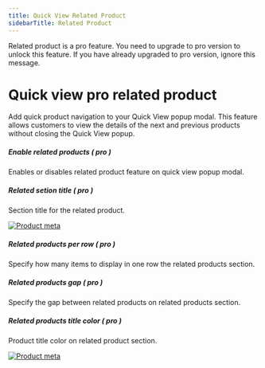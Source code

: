 ```yaml
---
title: Quick View Related Product
sidebarTitle: Related Product
---
```



<GoPro title="Requires pro" link="https://addonify.com/product/addonify-quick-view-for-woocommerce/">
	<div className="block relative">
		<p className="block text-base text-blue-800 dark:text-white">
			Related product is a pro feature. You need to upgrade to pro version to unlock this feature. If you have already upgraded to pro version, ignore this message.
		</p>
	</div>
</GoPro>

# Quick view pro related product

Add quick product navigation to your Quick View popup modal. This feature allows customers to view the details of the next and previous products without closing the Quick View popup.


##### Enable related products ( pro )

Enables or disables related product feature on quick view popup modal.


##### Related setion title ( pro )

Section title for the related product.

[![Product meta](/products/quick-view/related-section-title.png)](/products/quick-view/related-section-title.png)



##### Related products per row ( pro )

Specify how many items to display in one row the related products section.


##### Related products gap ( pro )

Specify the gap between related products on related products section.



##### Related products title color ( pro )

Product title color on related product section.

[![Product meta](/products/quick-view/related-product-title-color.png)](/products/quick-view/related-product-title-color.png)